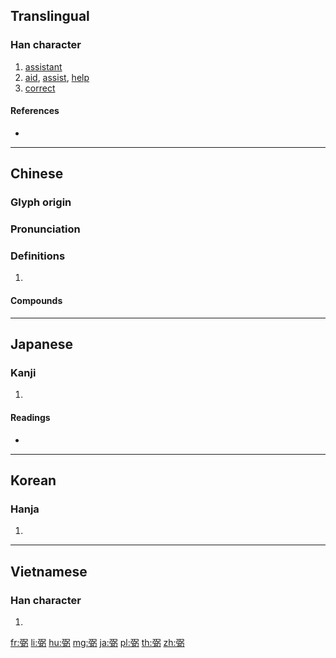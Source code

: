 {{character info/new}}
{{also|弻}}

==Translingual==

===Han character===
{{Han char|rn=57|rad=弓|as=09|sn=12|four=17227|canj=NMAN|ids=⿲弓百弓}}

# [[assistant]]
# [[aid]], [[assist]], [[help]]
# [[correct]]

====References====
* {{Han ref|kx=0360.080|dkj=09826|dj=0677.030|hdz=20999.130|uh=5F3C|ud=24380|bh=B45D|bd=46173}}

----

==Chinese==
{{zh-forms|alt=弻}}

===Glyph origin===
{{Han etym}}

===Pronunciation===
{{zh-pron
|m=bì
|c=bat6
|mc=y
|oc=y
|cat=
}}

===Definitions===
{{zh-hanzi}}

# {{rfdef|zh}}

====Compounds====
{{zh-der|宥弼|弼馬溫|弼針|弼違|弼教|弼亮|左輔右弼|弼士|方弼|明刑弼教|良弼|輔弼之勛|輔弼}}

----

==Japanese==

===Kanji===
{{ja-kanji|grade=|rs=弓09}}

# {{defn|lang=ja|sort=弓09}}

====Readings====
* {{ja-readings|on=[[ひつ]] (hitsu)|kun=[[たすける]] (tasukeru), [[ゆだめ]] (yudame), [[すけ]] (suke)}}

----

==Korean==

===Hanja===
{{ko-hanja|hangeul=필|eumhun=|rv=pil|mr=p'il|y=phil}}

# {{defn|lang=ko|sort=弓09}}

----

==Vietnamese==

===Han character===
{{vi-hantu|[[bặt]], [[bậc]], [[bật]], [[bằn]]|rs=弓09}}

# {{defn|lang=vi|sort=弓09}}

[[fr:弼]]
[[li:弼]]
[[hu:弼]]
[[mg:弼]]
[[ja:弼]]
[[pl:弼]]
[[th:弼]]
[[zh:弼]]